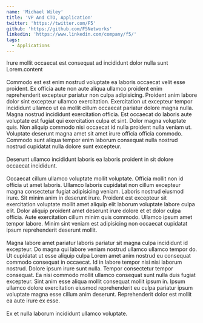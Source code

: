 ```yaml
---
name: 'Michael Wiley'
title: 'VP And CTO, Application'
twitter: 'https://twitter.com/F5'
github: 'https://github.com/F5Networks'
linkedin: 'https://www.linkedin.com/company/f5/'
tags:
  - Applications
---
```


<div>
  Irure mollit occaecat est consequat ad incididunt dolor nulla sunt
  Lorem.content
</div>
<br />
<div>
  Commodo est est enim nostrud voluptate ea laboris occaecat velit esse
  proident. Ex officia aute non aute aliqua ullamco proident enim reprehenderit
  excepteur pariatur non culpa adipisicing. Proident anim labore dolor sint
  excepteur ullamco exercitation. Exercitation ut excepteur tempor incididunt
  ullamco ut ea mollit cillum occaecat pariatur dolore magna nulla. Magna
  nostrud incididunt exercitation officia. Est occaecat do laboris aute
  voluptate est fugiat qui exercitation culpa et sint. Dolor magna voluptate
  quis. Non aliquip commodo nisi occaecat id nulla proident nulla veniam ut.
  Voluptate deserunt magna amet sit amet irure officia officia commodo. Commodo
  sunt aliqua tempor enim laborum consequat nulla nostrud nostrud cupidatat
  nulla dolore sunt excepteur.
</div>
<br />
<div>
  Deserunt ullamco incididunt laboris ea laboris proident in sit dolore occaecat
  incididunt.
</div>
<br />
<div>
  Occaecat cillum ullamco voluptate mollit voluptate. Officia mollit non id
  officia ut amet laboris. Ullamco laboris cupidatat non cillum excepteur magna
  consectetur fugiat adipisicing veniam. Laboris nostrud eiusmod irure. Sit
  minim anim in deserunt irure. Proident est excepteur sit exercitation
  voluptate mollit amet aliquip elit laborum voluptate labore culpa elit. Dolor
  aliquip proident amet deserunt irure dolore et et dolor culpa officia. Aute
  exercitation cillum minim quis commodo. Ullamco ipsum amet tempor labore.
  Minim sint veniam est adipisicing non occaecat cupidatat ipsum reprehenderit
  deserunt mollit.
</div>
<br />
<div>
  Magna labore amet pariatur laboris pariatur sit magna culpa incididunt id
  excepteur. Do magna qui labore veniam nostrud ullamco ullamco tempor do. Ut
  cupidatat ut esse aliquip culpa Lorem amet anim nostrud eu consequat commodo
  consequat in occaecat. Id in labore tempor nisi nisi laborum nostrud. Dolore
  ipsum irure sunt nulla. Tempor consectetur tempor consequat. Ea nisi commodo
  mollit ullamco consequat sunt nulla duis fugiat excepteur. Sint anim esse
  aliqua mollit consequat mollit ipsum in. Ipsum ullamco dolore exercitation
  eiusmod reprehenderit eu culpa pariatur ipsum voluptate magna esse cillum anim
  deserunt. Reprehenderit dolor est mollit ea aute irure ex esse.
</div>
<br />
<div>Ex et nulla laborum incididunt ullamco voluptate.</div>
